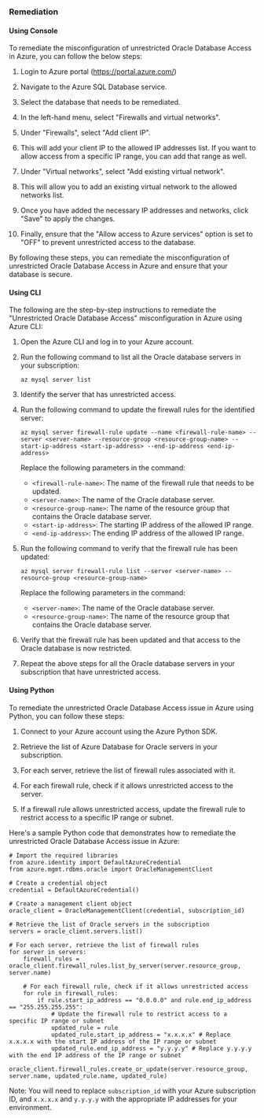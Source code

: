 ### Remediation

#### Using Console

To remediate the misconfiguration of unrestricted Oracle Database Access in Azure, you can follow the below steps:

1. Login to Azure portal (https://portal.azure.com/)

2. Navigate to the Azure SQL Database service.

3. Select the database that needs to be remediated.

4. In the left-hand menu, select "Firewalls and virtual networks".

5. Under "Firewalls", select "Add client IP".

6. This will add your client IP to the allowed IP addresses list. If you want to allow access from a specific IP range, you can add that range as well.

7. Under "Virtual networks", select "Add existing virtual network".

8. This will allow you to add an existing virtual network to the allowed networks list.

9. Once you have added the necessary IP addresses and networks, click "Save" to apply the changes.

10. Finally, ensure that the "Allow access to Azure services" option is set to "OFF" to prevent unrestricted access to the database.

By following these steps, you can remediate the misconfiguration of unrestricted Oracle Database Access in Azure and ensure that your database is secure.

#### Using CLI

The following are the step-by-step instructions to remediate the "Unrestricted Oracle Database Access" misconfiguration in Azure using Azure CLI:

1. Open the Azure CLI and log in to your Azure account.

2. Run the following command to list all the Oracle database servers in your subscription:

   ```
   az mysql server list
   ```

3. Identify the server that has unrestricted access.

4. Run the following command to update the firewall rules for the identified server:

   ```
   az mysql server firewall-rule update --name <firewall-rule-name> --server <server-name> --resource-group <resource-group-name> --start-ip-address <start-ip-address> --end-ip-address <end-ip-address>
   ```

   Replace the following parameters in the command:

   - `<firewall-rule-name>`: The name of the firewall rule that needs to be updated.
   - `<server-name>`: The name of the Oracle database server.
   - `<resource-group-name>`: The name of the resource group that contains the Oracle database server.
   - `<start-ip-address>`: The starting IP address of the allowed IP range.
   - `<end-ip-address>`: The ending IP address of the allowed IP range.

5. Run the following command to verify that the firewall rule has been updated:

   ```
   az mysql server firewall-rule list --server <server-name> --resource-group <resource-group-name>
   ```

   Replace the following parameters in the command:

   - `<server-name>`: The name of the Oracle database server.
   - `<resource-group-name>`: The name of the resource group that contains the Oracle database server.

6. Verify that the firewall rule has been updated and that access to the Oracle database is now restricted.

7. Repeat the above steps for all the Oracle database servers in your subscription that have unrestricted access.

#### Using Python

To remediate the unrestricted Oracle Database Access issue in Azure using Python, you can follow these steps:

1. Connect to your Azure account using the Azure Python SDK.

2. Retrieve the list of Azure Database for Oracle servers in your subscription.

3. For each server, retrieve the list of firewall rules associated with it.

4. For each firewall rule, check if it allows unrestricted access to the server.

5. If a firewall rule allows unrestricted access, update the firewall rule to restrict access to a specific IP range or subnet.

Here's a sample Python code that demonstrates how to remediate the unrestricted Oracle Database Access issue in Azure:

```
# Import the required libraries
from azure.identity import DefaultAzureCredential
from azure.mgmt.rdbms.oracle import OracleManagementClient

# Create a credential object
credential = DefaultAzureCredential()

# Create a management client object
oracle_client = OracleManagementClient(credential, subscription_id)

# Retrieve the list of Oracle servers in the subscription
servers = oracle_client.servers.list()

# For each server, retrieve the list of firewall rules
for server in servers:
    firewall_rules = oracle_client.firewall_rules.list_by_server(server.resource_group, server.name)
    
    # For each firewall rule, check if it allows unrestricted access
    for rule in firewall_rules:
        if rule.start_ip_address == "0.0.0.0" and rule.end_ip_address == "255.255.255.255":
            # Update the firewall rule to restrict access to a specific IP range or subnet
            updated_rule = rule
            updated_rule.start_ip_address = "x.x.x.x" # Replace x.x.x.x with the start IP address of the IP range or subnet
            updated_rule.end_ip_address = "y.y.y.y" # Replace y.y.y.y with the end IP address of the IP range or subnet
            oracle_client.firewall_rules.create_or_update(server.resource_group, server.name, updated_rule.name, updated_rule)
```

Note: You will need to replace `subscription_id` with your Azure subscription ID, and `x.x.x.x` and `y.y.y.y` with the appropriate IP addresses for your environment.

